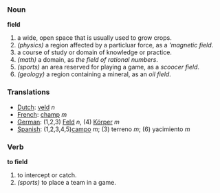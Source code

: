 === Noun ===

'''field'''

#a wide, open space that is usually used to grow crops.
#''(physics)'' a region affected by a particluar force, as a '''magnetic field''.
#a course of study or domain of knowledge or practice.
#''(math)'' a domain, as ''the field of rational numbers''.
#''(sports)'' an area reserved for playing a game, as a ''scoocer field''.
#''(geology)'' a region containing a mineral, as an ''oil field''.
=== Translations ===
*[[Dutch]]: [[veld]] ''n''
*[[French]]: [[champ]] ''m''
*[[German]]: (1,2,3) [[Feld]] ''n'', (4) [[Körper]] ''m''
*[[Spanish]]: (1,2,3,4,5)[[campo]] ''m''; (3) terreno ''m''; (6) yacimiento ''m''
=== Verb ===

'''to field'''

#to intercept or catch.
#''(sports)'' to place a team in a game.